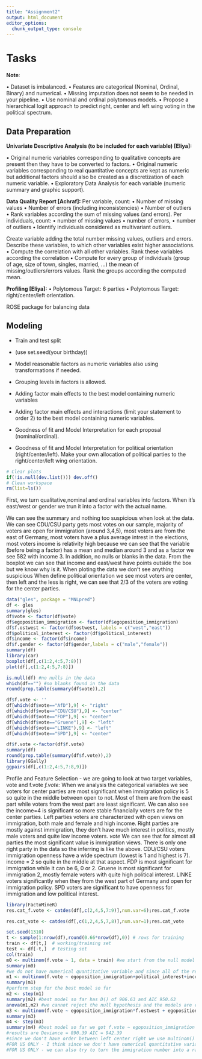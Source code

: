 ---
title: "Assignment2"
output: html_document
editor_options: 
  chunk_output_type: console
---

# Tasks

**Note**:

• Dataset is imbalanced.
• Features are categorical (Nominal, Ordinal, Binary) and numerical.
• Missing imputation does not seem to be needed in your pipeline.
• Use nominal and ordinal polytomous models.
• Propose a hierarchical logit approach to predict right, center and left wing voting in the
political spectrum.

## Data Preparation

**Univariate Descriptive Analysis (to be included for each variable) [Eliya]:**

• Original numeric variables corresponding to qualitative concepts are present then they
have to be converted to factors.
• Original numeric variables corresponding to real quantitative concepts are kept as numeric
but additional factors should also be created as a discretization of each numeric variable.
• Exploratory Data Analysis for each variable (numeric summary and graphic support).

**Data Quality Report [Achraf]:**
Per variable, count:
• Number of missing values
• Number of errors (including inconsistencies)
• Number of outliers
• Rank variables according the sum of missing values (and errors).
Per individuals, count:
• number of missing values
• number of errors,
• number of outliers
• Identify individuals considered as multivariant outliers.

Create variable adding the total number missing values, outliers and errors. Describe these
variables, to which other variables exist higher associations.
• Compute the correlation with all other variables. Rank these variables according the
correlation
• Compute for every group of individuals (group of age, size of town, singles, married, ...) the
mean of missing/outliers/errors values. Rank the groups according the computed mean.

**Profiling [Eliya]:**
• Polytomous Target: 6 parties
• Polytomous Target: right/center/left orientation.

ROSE package for balancing data

## Modeling

-   Train and test split

-   (use set.seed(your birthday))

```{=html}
<!-- -->
```
-   Model reasonable factors as numeric variables also using transformations if needed.

-   Grouping levels in factors is allowed.

-   Adding factor main effects to the best model containing numeric variables

-   Adding factor main effects and interactions (limit your statement to order 2) to the best
    model containing numeric variables.

-   Goodness of fit and Model Interpretation for each proposal (nominal/ordinal).

-   Goodness of fit and Model Interpretation for political orientation (right/center/left). Make
    your own allocation of political parties to the right/center/left wing orientation.

```{r}
# Clear plots
if(!is.null(dev.list())) dev.off()
# Clean workspace
rm(list=ls())
```

First, we turn qualitative,nominal and ordinal variables into factors. When it's east/west or gender we trun it into a factor with the actual name.

We can see the summary and nothing too suspicious when look at the data. We can see CDU/CSU party gets most votes on our sample, majority of voters are open for immigration (around 3,4,5), most voters are from the east of Germany, most voters have a plus average intrest in the elections, most voters income is relativity high because we can see that the variable (before being a factor) has a mean and median around 3 and as a factor we see 582 with income 3.
In addition, no nulls or blanks in the data. From the boxplot we can see that income and east/west have points outside the box but we know why is it.
When ploting the data we don't see anything suspicious 
When define political orientation we see most voters are center, then left and the less is right, we can see that 2/3 of the voters are voting for the center parties.
```{r}
data("gles", package = "MNLpred")
df <- gles
summary(gles)
df$vote <- factor(df$vote)
df$egoposition_immigration <- factor(df$egoposition_immigration)
df$f.ostwest <- factor(df$ostwest, labels = c("west","east"))
df$political_interest <- factor(df$political_interest)
df$income <- factor(df$income)
df$f.gender <- factor(df$gender,labels = c("male","female"))
summary(df)
library(car)
boxplot(df[,c(1:2,4:5,7:8)])
plot(df[,c(1:2,4:5,7:8)])

is.null(df) #no nulls in the data
which(df=="") #no blanks found in the data
round(prop.table(summary(df$vote)),2)

df$f.vote <- ''
df[which(df$vote=="AfD"),9] <- "right"
df[which(df$vote=="CDU/CSU"),9] <- "center"
df[which(df$vote=="FDP"),9] <- "center"
df[which(df$vote=="Gruene"),9] <- "left"
df[which(df$vote=="LINKE"),9] <- "left"
df[which(df$vote=="SPD"),9] <- "center"

df$f.vote <-factor(df$f.vote)
summary(df)
round(prop.table(summary(df$f.vote)),2)
library(GGally)
ggpairs(df[,c(1:2,4:5,7:8,9)])
```

Profile and Feature Selection - we are going to look at two target variables, vote and f.vote
*f.vote:*
When we analysis the categorical variables we see voters for center parties are most significant when immigration policy is 5 so quite in the middle between open to not. Most of them are from the east part while voters from the west part are least significant. We can also see the income=4 is significant so more stable financially voters are for the center parties.
Left parties voters are characterized with open views on immigration, both male and female and high income.
Right parties are mostly against immigration, they don't have much interest in politics, mostly male voters and quite low income voters.
*vote*
We can see that for almost all parties the most significant value is immigration views. There is only one right party in the data so the inferring is like the above. CDU/CSU voters immigration openness have a wide spectrum (lowest is 1 and highest is 7). income = 2 so quite in the middle at that aspect. FDP is most significant for immigration while it can be 6, 0 or 2. Gruene is most significant for immigration 2, mostly female voters with quite high political interest. LINKE voters significantly when they from the west part of Germany and open for immigration policy. SPD voters are significant to have openness for immigration and low political interest.
```{r}
library(FactoMineR)
res.cat_f.vote <- catdes(df[,c(2,4,5,7:9)],num.var=6);res.cat_f.vote

res.cat_vote <- catdes(df[,c(1,2,4,5,7,8)],num.var=1);res.cat_vote

```


```{r}
set.seed(1310)
t <- sample(1:nrow(df),round(0.66*nrow(df),0)) # rows for training
train <- df[t,]  # working/training set
test <- df[-t,]  # testing set
col(train)
m0 <- multinom(f.vote ~ 1, data = train) #we start from the null model
summary(m0)
#we do not have numerical quantitative variable and since all of the rest are based on numerical nominal variables we will use all of them
m1 <- multinom(f.vote ~ egoposition_immigration+political_interest+income, data = train)
summary(m1)
#perform step for the best model so far
m2 <- step(m1)
summary(m2) #best model so far has D() of 906.63 and AIC 950.63
anova(m1,m2) #we cannot reject the null hypothesis and the models are equivalent so it is better for us the small model when we already know it's significant that they are equivalent
m3 <- multinom(f.vote ~ egoposition_immigration*f.ostwest + egoposition_immigration+f.ostwest + egoposition_immigration*f.gender + egoposition_immigration+f.gender, data = train) #adding interactions and additive of the factors
summary(m3)
m4 <- step(m3)
summary(m4) #best model so far we got f.vote ~ egoposition_immigration + f.ostwest + f.gender
#results are Deviance = 890.39 AIC = 942.39
#since we don't have order between left center right we use multinom() and not polr()
#FOR US ONLY - I think since we don't have numerical quantitative variable we don't have use for 2nd or 3rd order, I think there is a way to check whether or not we need it.
#FOR US ONLY - we can also try to turn the immigration number into a range where 0-3, 4-7, 8-10 are open, mild, restrictive respectively - BUT I guess if we do that we should do it from the beginning where also the test data will appear like that otherwise we won't be able to compare the results under predict()

```
